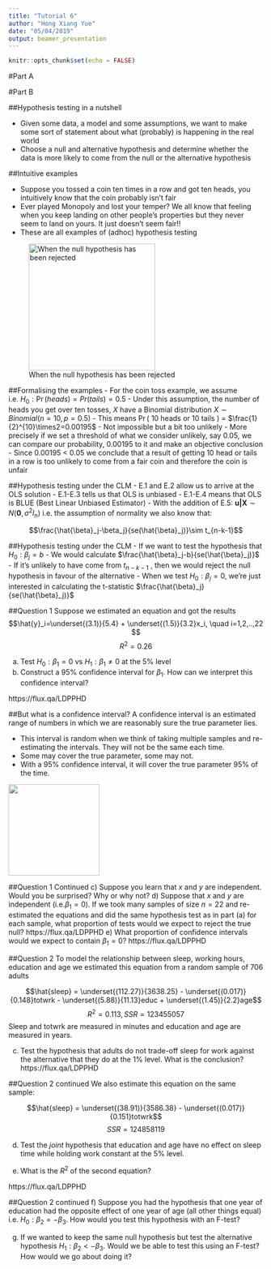```yaml
---
title: "Tutorial 6"
author: "Hong Xiang Yue"
date: "05/04/2019"
output: beamer_presentation
---
```


```r
knitr::opts_chunk$set(echo = FALSE)
```

#Part A

#Part B

##Hypothesis testing in a nutshell

- Given some data, a model and some assumptions, we want to make some sort of statement about what (probably) is happening in the real world
- Choose a null and alternative hypothesis and determine whether the data is more likely to come from the null or the alternative hypothesis 

##Intuitive examples

- Suppose you tossed a coin ten times in a row and got ten heads, you intuitively know that the coin probably isn't fair
- Ever played Monopoly and lost your temper? We all know that feeling when you keep landing on other people's properties but they never seem to land on yours. It just doesn't seem fair!!
- These are all examples of (adhoc) hypothesis testing



![When the null hypothesis has been rejected](/Users/HongX/Desktop/Documents/Work Related Stuff/Monash Tutoring/ETC2410/2019/Tutorials/Week 6/table_flip.jpg){width=250px}

##Formalising the examples
- For the coin toss example, we assume i.e. $H_0:\Pr(heads)=Pr(tails)=0.5$
- Under this assumption, the number of heads you get over ten tosses, $X$ have a Binomial distribution $X\sim Binomial(n=10,p=0.5)$
- This means $\Pr($ 10 heads or 10 tails $)$ = $\frac{1}{2}^{10}\times2=0.00195$
- Not impossible but a bit too unlikely
- More precisely if we set a threshold of what we consider unlikely, say 0.05, we can compare our probability, 0.00195 to it and make an objective conclusion
- Since 0.00195 < 0.05 we conclude that a result of getting 10 head or tails in a row is too unlikely to come from a fair coin and therefore the coin is unfair

##Hypothesis testing under the CLM
- E.1 and E.2 allow us to arrive at the OLS solution
- E.1-E.3 tells us that OLS is unbiased
- E.1-E.4 means that OLS is BLUE (Best Linear Unbiased Estimator)
- With the addition of E.5: $\textbf{u|X}\sim N(\textbf{0},\sigma^2I_n)$ i.e. the assumption of normality we also know that:

$$\frac{\hat{\beta}_j-\beta_j}{se(\hat{\beta}_j)}\sim t_{n-k-1}$$

##Hypothesis testing under the CLM
- If we want to test the hypothesis that $H_0:\beta_j=b$
- We would calculate $\frac{\hat{\beta}_j-b}{se(\hat{\beta}_j)}$ 
- If it's unlikely to have come from $t_{n-k-1}$ , then we would reject the null hypothesis in favour of the alternative
- When we test $H_0:\beta_j=0$, we're just interested in calculating the t-statistic $\frac{\hat{\beta}_j}{se(\hat{\beta}_j)}$

##Question 1
Suppose we estimated an equation and got the results
$$\hat{y}_i=\underset{(3.1)}{5.4} + \underset{(1.5)}{3.2}x_i, \quad i=1,2,..,22 $$
$$R^2=0.26$$

a) Test $H_0:\beta_1=0$ vs $H_1:\beta_1\neq 0$ at the 5% level
b) Construct a 95% confidence interval for $\beta_1$. How can we interpret this confidence interval? 

https://flux.qa/LDPPHD

##But what is a confidence interval?
A confidence interval is an estimated range of numbers in which we are reasonably sure the true parameter lies.

- This interval is random when we think of taking multiple samples and re-estimating the intervals. They will not be the same each time.
- Some may cover the true parameter, some may not.
- With a 95% confidence interval, it will cover the true parameter 95% of the time.

![](/Users/HongX/Desktop/Documents/Work Related Stuff/Monash Tutoring/ETC2410/2019/Tutorials/Week 6/CI.jpeg){width=180px}

##Question 1 Continued
c) Suppose you learn that $x$ and $y$ are independent. Would you be surprised? Why or why not?
d) Suppose that  $x$ and $y$ are independent (i.e.$\beta_1=0$). If we took many samples of size $n=22$ and re-estimated the equations and did the same hypothesis test as in part (a) for each sample, what proportion of tests would we expect to reject the true null? https://flux.qa/LDPPHD
e) What proportion of confidence intervals would we expect to contain $\beta_1=0$? https://flux.qa/LDPPHD

##Question 2
To model the relationship between sleep, working hours, education and age we estimated this equation from a random sample of 706 adults

$$\hat{sleep} = \underset{(112.27)}{3638.25} - \underset{(0.017)}{0.148}totwrk - \underset{(5.88)}{11.13}educ  + \underset{(1.45)}{2.2}age$$
$$R^2 = 0.113, SSR = 123455057$$
Sleep and totwrk are measured in minutes and education and age are measured in years.

c) Test the hypothesis that adults do not trade-off sleep for work against the alternative that they do at the 1% level. What is the conclusion? https://flux.qa/LDPPHD

##Question 2 continued
We also estimate this equation on the same sample:

$$\hat{sleep} = \underset{(38.91)}{3586.38} - \underset{(0.017)}{0.151}totwrk$$
$$SSR = 124858119$$

d) Test the $\textit{joint}$ hypothesis that education and age have no effect on sleep time while holding work constant at the 5% level.

e) What is the $R^2$ of the second equation?

https://flux.qa/LDPPHD


##Question 2 continued
f) Suppose you had the hypothesis that one year of education had the opposite effect of one year of age (all other things equal) i.e. $H_0:\beta_2=-\beta_3$. How would you test this hypothesis with an F-test?

g) If we wanted to keep the same null hypothesis but test the alternative hypothesis $H_1:\beta_2<-\beta_3$. Would we be able to test this using an F-test? How would we go about doing it?

